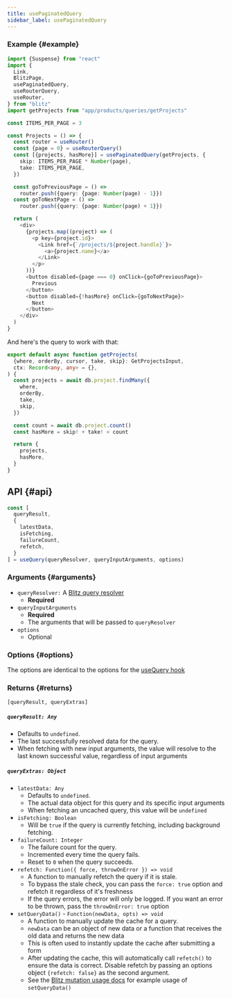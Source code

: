 ```yaml
---
title: usePaginatedQuery
sidebar_label: usePaginatedQuery
---
```


### Example {#example}

```ts
import {Suspense} from "react"
import {
  Link,
  BlitzPage,
  usePaginatedQuery,
  useRouterQuery,
  useRouter,
} from "blitz"
import getProjects from "app/products/queries/getProjects"

const ITEMS_PER_PAGE = 3

const Projects = () => {
  const router = useRouter()
  const {page = 0} = useRouterQuery()
  const [{projects, hasMore}] = usePaginatedQuery(getProjects, {
    skip: ITEMS_PER_PAGE * Number(page),
    take: ITEMS_PER_PAGE,
  })

  const goToPreviousPage = () =>
    router.push({query: {page: Number(page) - 1}})
  const goToNextPage = () =>
    router.push({query: {page: Number(page) + 1}})

  return (
    <div>
      {projects.map((project) => (
        <p key={project.id}>
          <Link href={`/projects/${project.handle}`}>
            <a>{project.name}</a>
          </Link>
        </p>
      ))}
      <button disabled={page === 0} onClick={goToPreviousPage}>
        Previous
      </button>
      <button disabled={!hasMore} onClick={goToNextPage}>
        Next
      </button>
    </div>
  )
}
```

And here's the query to work with that:

```ts
export default async function getProjects(
  {where, orderBy, cursor, take, skip}: GetProjectsInput,
  ctx: Record<any, any> = {},
) {
  const projects = await db.project.findMany({
    where,
    orderBy,
    take,
    skip,
  })

  const count = await db.project.count()
  const hasMore = skip! + take! < count

  return {
    projects,
    hasMore,
  }
}
```

## API {#api}

<!-- prettier-ignore -->
```js
const [
  queryResult,
  {
    latestData,
    isFetching,
    failureCount,
    refetch,
  }
] = useQuery(queryResolver, queryInputArguments, options)
```

### Arguments {#arguments}

- `queryResolver:` A [Blitz query resolver](./query-resolvers)
  - **Required**
- `queryInputArguments`
  - **Required**
  - The arguments that will be passed to `queryResolver`
- `options`
  - Optional

### Options {#options}

The options are identical to the options for the
[useQuery hook](./use-query)

### Returns {#returns}

`[queryResult, queryExtras]`

##### `queryResult: Any`

- Defaults to `undefined`.
- The last successfully resolved data for the query.
- When fetching with new input arguments, the value will resolve to the
  last known successful value, regardless of input arguments

##### `queryExtras: Object`

- `latestData: Any`
  - Defaults to `undefined`.
  - The actual data object for this query and its specific input arguments
  - When fetching an uncached query, this value will be `undefined`
- `isFetching: Boolean`
  - Will be `true` if the query is currently fetching, including
    background fetching.
- `failureCount: Integer`
  - The failure count for the query.
  - Incremented every time the query fails.
  - Reset to `0` when the query succeeds.
- `refetch: Function({ force, throwOnError }) => void`
  - A function to manually refetch the query if it is stale.
  - To bypass the stale check, you can pass the `force: true` option and
    refetch it regardless of it's freshness
  - If the query errors, the error will only be logged. If you want an
    error to be thrown, pass the `throwOnError: true` option
- `setQueryData()` - `Function(newData, opts) => void`
  - A function to manually update the cache for a query.
  - `newData` can be an object of new data or a function that receives the
    old data and returns the new data
  - This is often used to instantly update the cache after submitting a
    form
  - After updating the cache, this will automatically call `refetch()` to
    ensure the data is correct. Disable refetch by passing an options
    object `{refetch: false}` as the second argument.
  - See the [Blitz mutation usage docs](./mutation-usage#setQueryData) for
    example usage of `setQueryData()`
